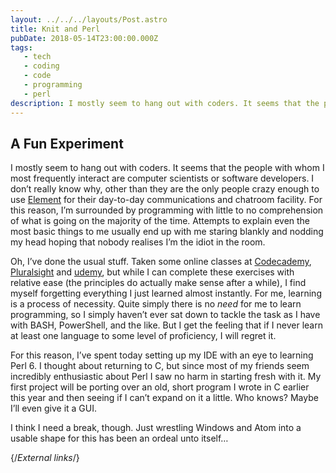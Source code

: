 ```yaml
---
layout: ../../../layouts/Post.astro
title: Knit and Perl
pubDate: 2018-05-14T23:00:00.000Z
tags: 
   - tech
   - coding
   - code
   - programming
   - perl
description: I mostly seem to hang out with coders. It seems that the people with whom I most frequently interact are computer scientists or software developers…
---
```


## A Fun Experiment

I mostly seem to hang out with coders. It seems that the people with whom I most frequently interact are computer scientists or software developers. I don’t really know why, other than they are the only people crazy enough to use [Element][element] for their day-to-day communications and chatroom facility. For this reason, I’m surrounded by programming with little to no comprehension of what is going on the majority of the time. Attempts to explain even the most basic things to me usually end up with me staring blankly and nodding my head hoping that nobody realises I’m the idiot in the room.

Oh, I’ve done the usual stuff. Taken some online classes at [Codecademy][codecademy], [Pluralsight][pluralsight] and [udemy][udemy], but while I can complete these exercises with relative ease (the principles do actually make sense after a while), I find myself forgetting everything I just learned almost instantly. For me, learning is a process of necessity. Quite simply there is no _need_ for me to learn programming, so I simply haven’t ever sat down to tackle the task as I have with BASH, PowerShell, and the like. But I get the feeling that if I never learn at least one language to some level of proficiency, I will regret it.

For this reason, I’ve spent today setting up my IDE with an eye to learning Perl 6. I thought about returning to C, but since most of my friends seem incredibly enthusiastic about Perl I saw no harm in starting fresh with it. My first project will be porting over an old, short program I wrote in C earlier this year and then seeing if I can’t expand on it a little. Who knows? Maybe I’ll even give it a GUI.

I think I need a break, though. Just wrestling Windows and Atom into a usable shape for this has been an ordeal unto itself…

{/*External links*/}

[codecademy]: https://codecademy.com
[element]: https://element.io
[pluralsight]: https://pluralsight.com
[udemy]: https://udemy.com
